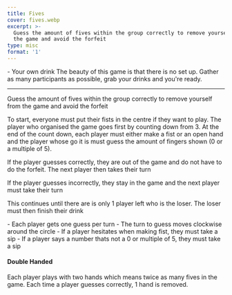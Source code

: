 ```yaml
---
title: Fives
cover: fives.webp
excerpt: >-
  Guess the amount of fives within the group correctly to remove yourself from
  the game and avoid the forfeit
type: misc
format: '1'
---
```


<GameHero
  cover="/BeerGoggleGames/images/fives.webp"
  alt="Fives"
/>

<GameSection title="Equipment" icon="/BeerGoggleGames/images/liquor.webp">
-   Your own drink
</GameSection>

<GameSection title="Setup" icon="/BeerGoggleGames/images/settings.webp">
The beauty of this game is that there is no set up. Gather as many participants as possible, grab your drinks and you're ready.

* * *
</GameSection>

<GameSection title="Aim of the Game" icon="/BeerGoggleGames/images/target.webp">
<p>Guess the amount of fives within the group correctly to remove yourself from the game and avoid the forfeit</p>
</GameSection>

<GameSection title="How to Play" icon="/BeerGoggleGames/images/question.webp">
To start, everyone must put their fists in the centre if they want to play. The player who organised the game goes first by counting down from 3. At the end of the count down, each player must either make a fist or an open hand and the player whose go it is must guess the amount of fingers shown (0 or a multiple of 5).

If the player guesses correctly, they are out of the game and do not have to do the forfeit. The next player then takes their turn

If the player guesses incorrectly, they stay in the game and the next player must take their turn

This continues until there are is only 1 player left who is the loser. The loser must then finish their drink
</GameSection>

<GameSection title="Rules" icon="/BeerGoggleGames/images/rules.webp">
-   Each player gets one guess per turn
-   The turn to guess moves clockwise around the circle
-   If a player hesitates when making fist, they must take a sip
-   If a player says a number thats not a 0 or multiple of 5, they must take a sip
</GameSection>

<GameSection title="Special Edition" icon="/BeerGoggleGames/images/special.webp">

<h4>Double Handed</h4>

<p>Each player plays with two hands which means twice as many fives in the game. Each time a player guesses correctly, 1 hand is removed.</p>
</GameSection>

<ShareButtons title="Fives" />

<FeedbackCard>
</FeedbackCard>
